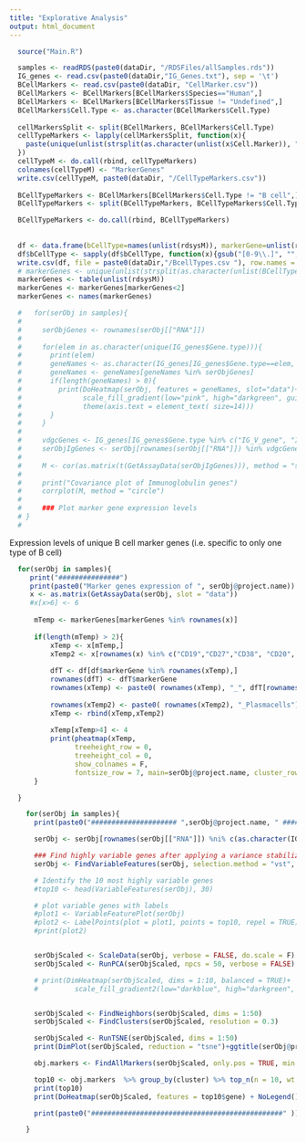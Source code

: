 ```yaml
---
title: "Explorative Analysis"
output: html_document
---
```



```r
  source("Main.R")

  samples <- readRDS(paste0(dataDir, "/RDSFiles/allSamples.rds"))
  IG_genes <- read.csv(paste0(dataDir,"IG_Genes.txt"), sep = '\t')
  BCellMarkers <- read.csv(paste0(dataDir, "CellMarker.csv"))
  BCellMarkers <- BCellMarkers[BCellMarkers$Species=="Human",]
  BCellMarkers <- BCellMarkers[BCellMarkers$Tissue != "Undefined",]
  BCellMarkers$Cell.Type <- as.character(BCellMarkers$Cell.Type)
  
  cellMarkersSplit <- split(BCellMarkers, BCellMarkers$Cell.Type)
  cellTypeMarkers <- lapply(cellMarkersSplit, function(x){
    paste(unique(unlist(strsplit(as.character(unlist(x$Cell.Marker)), ", "))), collapse = ", ")
  })
  cellTypeM <- do.call(rbind, cellTypeMarkers)
  colnames(cellTypeM) <- "MarkerGenes"
  write.csv(cellTypeM, paste0(dataDir, "/CellTypeMarkers.csv"))
  
  BCellTypeMarkers <- BCellMarkers[BCellMarkers$Cell.Type != "B cell",]
  BCellTypeMarkers <- split(BCellTypeMarkers, BCellTypeMarkers$Cell.Type)

  BCellTypeMarkers <- do.call(rbind, BCellTypeMarkers)
  
 
  df <- data.frame(bCellType=names(unlist(rdsysM)), markerGene=unlist(rdsysM), stringsAsFactors = F)
  df$bCellType <- sapply(df$bCellType, function(x){gsub("[0-9\\.]", "", x) })
  write.csv(df, file = paste0(dataDir,"/BcellTypes.csv "), row.names = F, quote = F) 
  # markerGenes <- unique(unlist(strsplit(as.character(unlist(BCellTypeMarkers$Cell.Marker)), ", ")))
  markerGenes <- table(unlist(rdsysM))
  markerGenes <- markerGenes[markerGenes<2]
  markerGenes <- names(markerGenes)
```


```r
    
  #   for(serObj in samples){
  #     
  #     serObjGenes <- rownames(serObj[["RNA"]])
  #     
  #     for(elem in as.character(unique(IG_genes$Gene.type))){
  #       print(elem)
  #       geneNames <- as.character(IG_genes[IG_genes$Gene.type==elem, "Gene.name"])
  #       geneNames <- geneNames[geneNames %in% serObjGenes]
  #       if(length(geneNames) > 0){
  #         print(DoHeatmap(serObj, features = geneNames, slot="data")+  
  #               scale_fill_gradient(low="pink", high="darkgreen", guide="colorbar")+
  #               theme(axis.text = element_text( size=14)))
  #       }
  #     }
  #   
  #     vdgcGenes <- IG_genes[IG_genes$Gene.type %in% c("IG_V_gene", "IG_D_gene", "IG_C_gene", "IG_J_gene"), ]
  #     serObjIgGenes <- serObj[rownames(serObj[["RNA"]]) %in% vdgcGenes$Gene.name,]
  #     
  #     M <- cor(as.matrix(t(GetAssayData(serObjIgGenes))), method = "spearman")
  #     
  #     print("Covariance plot of Immunoglobulin genes")
  #     corrplot(M, method = "circle")
  #     
  #     ### Plot marker gene expression levels
  # }
  #   
```

Expression levels of unique B cell marker genes (i.e. specific to only one type of B cell)

```r
  for(serObj in samples){
     print("###############")
     print(paste0("Marker genes expression of ", serObj@project.name))
     x <- as.matrix(GetAssayData(serObj, slot = "data"))
     #x[x>6] <- 6
     
      mTemp <- markerGenes[markerGenes %in% rownames(x)]
     
      if(length(mTemp) > 2){
          xTemp <- x[mTemp,]
          xTemp2 <- x[rownames(x) %in% c("CD19","CD27","CD38", "CD20", "CXCR4"),]
          
          dfT <- df[df$markerGene %in% rownames(xTemp),]
          rownames(dfT) <- dfT$markerGene
          rownames(xTemp) <- paste0( rownames(xTemp), "_", dfT[rownames(xTemp), "bCellType"] )
          
          rownames(xTemp2) <- paste0( rownames(xTemp2), "_Plasmacells")
          xTemp <- rbind(xTemp,xTemp2)
          
          xTemp[xTemp>4] <- 4
          print(pheatmap(xTemp,
                treeheight_row = 0,
                treeheight_col = 0,
                show_colnames = F,
                fontsize_row = 7, main=serObj@project.name, cluster_rows = F, legend = F))
      }

  }
```


```r
    for(serObj in samples){
      print(paste0("##################### ",serObj@project.name, " #####################" ))

      serObj <- serObj[rownames(serObj[["RNA"]]) %ni% c(as.character(IG_genes$Gene.name),"CH17-262H11.1", "AC233755.1","CH17-212P11.4", "AC233755.2", "CH17-224D4.1"),]

      ### Find highly variable genes after applying a variance stabilizing transformation.
      serObj <- FindVariableFeatures(serObj, selection.method = "vst", nfeatures = 2000)

      # Identify the 10 most highly variable genes
      #top10 <- head(VariableFeatures(serObj), 30)

      # plot variable genes with labels
      #plot1 <- VariableFeaturePlot(serObj)
      #plot2 <- LabelPoints(plot = plot1, points = top10, repel = TRUE)
      #print(plot2)


      serObjScaled <- ScaleData(serObj, verbose = FALSE, do.scale = F)
      serObjScaled <- RunPCA(serObjScaled, npcs = 50, verbose = FALSE)

      # print(DimHeatmap(serObjScaled, dims = 1:10, balanced = TRUE)+
      #         scale_fill_gradient2(low="darkblue", high="darkgreen", guide="colorbar"))


      serObjScaled <- FindNeighbors(serObjScaled, dims = 1:50)
      serObjScaled <- FindClusters(serObjScaled, resolution = 0.3)

      serObjScaled <- RunTSNE(serObjScaled, dims = 1:50)
      print(DimPlot(serObjScaled, reduction = "tsne")+ggtitle(serObj@project.name))

      obj.markers <- FindAllMarkers(serObjScaled, only.pos = TRUE, min.pct = 0.25, logfc.threshold = 0.5)

      top10 <- obj.markers  %>% group_by(cluster) %>% top_n(n = 10, wt = avg_logFC)
      print(top10)
      print(DoHeatmap(serObjScaled, features = top10$gene) + NoLegend()+theme(axis.text.y = element_text(size = 8)))

      print(paste0("###############################################" ))

    }

```

